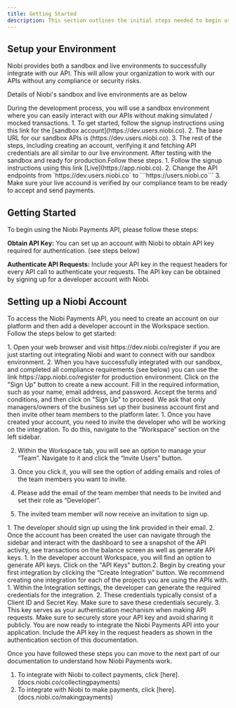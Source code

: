 ```yaml
---
title: Getting Started
description: This section outlines the initial steps needed to begin using the Niobi Payments API, including account setup and API authentication.
---
```

## Setup your Environment

Niobi provides both a sandbox and live environments to successfully integrate with our API. This will allow your organization to work with our APIs without any compliance or security risks. 

Details of Niobi's sandbox and live environments are as below


<AccordionGroup>
  <Accordion icon="github" title="Sandbox">
    During the development process, you will use a sandbox environment where you can easily interact with our APIs without making simulated / mocked transactions.
    1. To get started, follow the signup instructions using this link for the [sandbox account](https://dev.users.niobi.co).
    2. The base URL for our sandbox APIs is (https://dev.users.niobi.co).
    3. The rest of the steps, including creating an account, verifying it and fetching API credentials are all similar to our live environment.
  </Accordion>
  <Accordion icon="rectangle-terminal" title="Live">
    After testing with the sandbox and ready for production.Follow these steps. 
    1. Follow the signup instructions using this link
    [Live](https://app.niobi.co).
    2. Change the API endpoints from 
    `https://dev.users.niobi.co` to  ```https://users.niobi.co```
    3. Make sure your live accound is verified by our compliance team to be ready to accept and send payments. 
  </Accordion>
</AccordionGroup>

## Getting Started

To begin using the Niobi Payments API, please follow these steps:

**Obtain API Key:** You can set up an account with Niobi to obtain API key required for authentication. (see steps below)

**Authenticate API Requests:** Include your API key in the request headers for every API call to authenticate your requests. The API key can be obtained by signing up for a developer account with Niobi.

## Setting up a Niobi Account

To access the Niobi Payments API, you need to create an account on our platform and then add a developer account in the Workspace section. Follow the steps below to get started:

<Steps>
 <Step title="Selecting environment">
  1. Open your web browser and visit https://dev.niobi.co/register if you are just starting out integrating Niobi and want to connect with our sandbox environment. 
  2. When you have successfully integrated with our sandbox, and completed all compliance requirements (see below) you can use the link
   https://app.niobi.co/register for production environment.
 </Step>
 <Step title="Registration">
   Click on the "Sign Up" button to create a new account. Fill in the required information, such as your name, email address, and password. Accept the terms and conditions, and then click on "Sign Up" to proceed. We ask that only managers/owners of the business set up their business account first and then invite other team members to the platform later.
 </Step>
 <Step title="Inviting a user">
  1. Once you have created your account, you need to invite the developer who will be working on the integration. 
  To do this, navigate to the “Workspace” section on the left sidebar.

  2. Within the Workspace tab, you will see an option to manage your “Team”.
   Navigate to it and click the “Invite Users” button.

  3. Once you click it, you will see the option of adding emails and roles of the team members you want to invite.

  4. Please add the email of the team member that needs to be invited and set their role as “Developer”.

  5. The invited team member will now receive an invitation to sign up.
 </Step>
 <Step title="Registering developer account">
  1.  The developer should sign up using the link provided in their email. 
  2. Once the account has been created the user can navigate through the sidebar and interact with the dashboard to see a snapshot of the API activity, see transactions on the balance screen as well as generate API keys. 
 </Step>
 <Step title="Creating a new integration">
 1.  In the developer account Workspace, you will find an option to generate API keys. Click on the "API Keys" button.2.  Begin by creating your first integration by clicking the “Create Integration” button. We recommend creating one integration for each of the projects you are using the APIs with.
 </Step>
  <Step title="Generating API Credentials">
  1. Within the Integration settings, the developer can generate the required credentials for the integration. 
  2. These credentials typically consist of a Client ID and Secret Key. Make sure to save these credentials securely.
  3. This key serves as your authentication mechanism when making API requests. Make sure to securely store your API key and avoid sharing it publicly.
 </Step>
 <Step title="Using the credentials">
 You are now ready to integrate the Niobi Payments API into your application. Include the API key in the request headers as shown in the authentication section of this documentation.
 </Step>
</Steps>

Once you have followed these steps you can move to the next part of our documentation to understand how Niobi Payments work. 
1. To integrate with Niobi to collect payments, click [here].(docs.niobi.co/collectingpayments) 
2. To integrate with Niobi to make payments, click [here].(docs.niobi.co/makingpayments)

